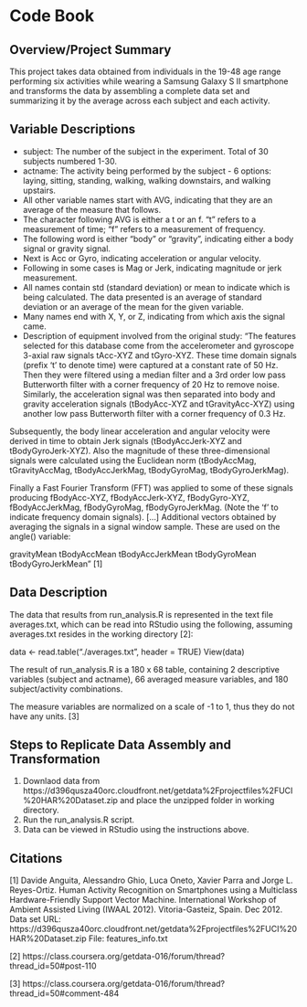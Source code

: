# Code Book

## Overview/Project Summary
This project takes data obtained from individuals in the 19-48 age range performing six activities while wearing a Samsung Galaxy S II smartphone and transforms the data by assembling a complete data set and summarizing it by the average across each subject and each activity.

## Variable Descriptions
* subject: The number of the subject in the experiment. Total of 30 subjects numbered 1-30.
* actname: The activity being performed by the subject - 6 options: laying, sitting, standing, walking, walking downstairs, and walking upstairs.
* All other variable names start with AVG, indicating that they are an average of the measure that follows.
* The character following AVG is either a t or an f. "t" refers to a measurement of time; "f" refers to a measurement of frequency.
* The following word is either "body" or "gravity", indicating either a body signal or gravity signal.
* Next is Acc or Gyro, indicating acceleration or angular velocity.
* Following in some cases is Mag or Jerk, indicating magnitude or jerk measurement.
* All names contain std (standard deviation) or mean to indicate which is being calculated. The data presented is an average of standard deviation or an average of the mean for the given variable.
* Many names end with X, Y, or Z, indicating from which axis the signal came.
* Description of equipment involved from the original study: "The features selected for this database come from the accelerometer and gyroscope 3-axial raw signals tAcc-XYZ and tGyro-XYZ. These time domain signals (prefix 't' to denote time) were captured at a constant rate of 50 Hz. Then they were filtered using a median filter and a 3rd order low pass Butterworth filter with a corner frequency of 20 Hz to remove noise. Similarly, the acceleration signal was then separated into body and gravity acceleration signals (tBodyAcc-XYZ and tGravityAcc-XYZ) using another low pass Butterworth filter with a corner frequency of 0.3 Hz. 

Subsequently, the body linear acceleration and angular velocity were derived in time to obtain Jerk signals (tBodyAccJerk-XYZ and tBodyGyroJerk-XYZ). Also the magnitude of these three-dimensional signals were calculated using the Euclidean norm (tBodyAccMag, tGravityAccMag, tBodyAccJerkMag, tBodyGyroMag, tBodyGyroJerkMag). 

Finally a Fast Fourier Transform (FFT) was applied to some of these signals producing fBodyAcc-XYZ, fBodyAccJerk-XYZ, fBodyGyro-XYZ, fBodyAccJerkMag, fBodyGyroMag, fBodyGyroJerkMag. (Note the 'f' to indicate frequency domain signals). [...] Additional vectors obtained by averaging the signals in a signal window sample. These are used on the angle() variable:

gravityMean
tBodyAccMean
tBodyAccJerkMean
tBodyGyroMean
tBodyGyroJerkMean" [1]


## Data Description

The data that results from run_analysis.R is represented in the text file averages.txt, which can be read into RStudio using the following, assuming averages.txt resides in the working directory [2]:

data <- read.table("./averages.txt", header = TRUE)
View(data)

The result of run_analysis.R is a 180 x 68 table, containing 2 descriptive variables (subject and actname), 66 averaged measure variables, and 180 subject/activity combinations.

The measure variables are normalized on a scale of -1 to 1, thus they do not have any units. [3]

## Steps to Replicate Data Assembly and Transformation
1. Downlaod data from https://d396qusza40orc.cloudfront.net/getdata%2Fprojectfiles%2FUCI%20HAR%20Dataset.zip and place the unzipped folder in working directory.
2. Run the run_analysis.R script.
3. Data can be viewed in RStudio using the instructions above.


## Citations
[1] Davide Anguita, Alessandro Ghio, Luca Oneto, Xavier Parra and Jorge L. Reyes-Ortiz. Human Activity Recognition on Smartphones using a Multiclass Hardware-Friendly Support Vector Machine. International Workshop of Ambient Assisted Living (IWAAL 2012). Vitoria-Gasteiz, Spain. Dec 2012. 
Data set URL: https://d396qusza40orc.cloudfront.net/getdata%2Fprojectfiles%2FUCI%20HAR%20Dataset.zip 
File: features_info.txt

[2] https://class.coursera.org/getdata-016/forum/thread?thread_id=50#post-110

[3] https://class.coursera.org/getdata-016/forum/thread?thread_id=50#comment-484
